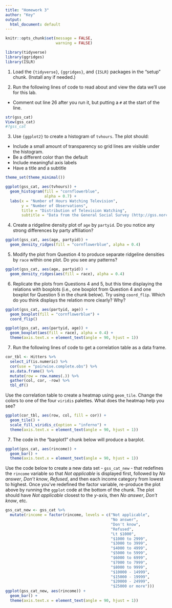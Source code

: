 ```yaml
---
title: "Homework 3"
author: "Key"
output:
  html_document: default
---
```


```r
knitr::opts_chunk$set(message = FALSE,
                      warning = FALSE)

library(tidyverse)
library(ggridges)
library(ISLR)
```

1. Load the `{tidyverse}`, `{ggridges}`, and `{ISLR}` packages in the "setup" chunk. (Install any if needed.)

2. Run the following lines of code to read about and view the data we'll use for this lab.

- Comment out line 26 after you run it, but putting a `#` at the start of the line.

```r
str(gss_cat)
View(gss_cat)
#?gss_cat
```

3. Use `{ggplot2}` to create a histogram of `tvhours`. The plot should:
  + Include a small amount of transparency so grid lines are visible under the histogram.
  + Be a different color than the default
  + Include meaningful axis labels
  + Have a title and a subtitle

```r
theme_set(theme_minimal())

ggplot(gss_cat, aes(tvhours)) +
  geom_histogram(fill = "cornflowerblue", 
                 alpha = 0.7) +
  labs(x = "Number of Hours Watching Television",
       y = "Number of Observations",
       title = "Distribution of Television Watching",
       subtitle = "Data from the General Social Survey (http://gss.norc.org)")
```

4. Create a ridgeline density plot of `age` by `partyid`. Do you notice any strong  differences by party affiliation?

```r
ggplot(gss_cat, aes(age, partyid)) +
  geom_density_ridges(fill = "cornflowerblue", alpha = 0.4)
```

5. Modify the plot from Question 4 to produce separate ridgeline densities by `race` within one plot. Do you see any patterns?

```r
ggplot(gss_cat, aes(age, partyid)) +
  geom_density_ridges(aes(fill = race), alpha = 0.4)
```

6. Replicate the plots from Questions 4 and 5, but this time displaying the relations with boxplots (i.e., one boxplot from Question 4 and one boxplot for Question 5 in the chunk below). Try using `coord_flip`. Which do you think displays the relation more clearly? Why?
  
```r
ggplot(gss_cat, aes(partyid, age)) +
  geom_boxplot(fill = "cornflowerblue") +
  coord_flip()

ggplot(gss_cat, aes(partyid, age)) +
  geom_boxplot(aes(fill = race), alpha = 0.4) +
  theme(axis.text.x = element_text(angle = 90, hjust = 1))
```

7. Run the following lines of code to get a correlation table as a data frame.

```r

cor_tbl <- Hitters %>% 
  select_if(is.numeric) %>% 
  cor(use = "pairwise.complete.obs") %>% 
  as.data.frame() %>% 
  mutate(row = row.names(.)) %>% 
  gather(col, cor, -row) %>% 
  tbl_df()
```

Use the correlation table to create a heatmap using `geom_tile`. Change the colors to one of the four `viridis` palettes. What does the heatmap help you see?

```r
ggplot(cor_tbl, aes(row, col, fill = cor)) +
  geom_tile() +
  scale_fill_viridis_c(option = "inferno") +
  theme(axis.text.x = element_text(angle = 90, hjust = 1))
```

7. The code in the "barplot1" chunk below will produce a barplot. 

```r
ggplot(gss_cat, aes(rincome)) +
  geom_bar() +
  theme(axis.text.x = element_text(angle = 90, hjust = 1))
```

Use the code below to create a new data set - `gss_cat_new` - that redefines the `rincome` variable so that *Not applicable* is displayed first, followed by *No answer*, *Don't know*, *Refused*, and then each income category from lowest to highest. Once you've redefined the factor variable, re-produce the plot above by running the `ggplot` code at the bottom of the chunk. The plot should have *Not applicable* closest to the *y*-axis, then *No answer*, *Don't know*, etc.

```r
gss_cat_new <- gss_cat %>% 
  mutate(rincome = factor(rincome, levels = c("Not applicable",
                                              "No answer",
                                              "Don't know",
                                              "Refused",
                                              "Lt $1000",
                                              "$1000 to 2999",
                                              "$3000 to 3999",
                                              "$4000 to 4999",
                                              "$5000 to 5999",
                                              "$6000 to 6999",
                                              "$7000 to 7999",
                                              "$8000 to 9999",
                                              "$10000 - 14999",
                                              "$15000 - 19999",
                                              "$20000 - 24999",
                                              "$25000 or more")))
ggplot(gss_cat_new, aes(rincome)) +
  geom_bar() +
  theme(axis.text.x = element_text(angle = 90, hjust = 1))
```
